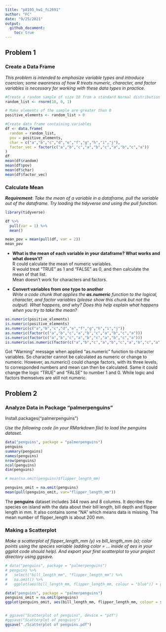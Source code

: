 ```yaml
---
title: "p8105_hw1_fc2691"
author: "FC"
date: "9/25/2021"
output: 
  github_document:
    toc: true
---
```



## Problem 1 

### Create a Data Frame
  
*This problem is intended to emphasize variable types and introduce coercion; some awareness of how R treats numeric, character, and factor variables is necessary for working with these data types in practice.*  

```r
#Create a random sample of size 10 from a standard Normal distribution
random_list <- rnorm(10, 0, 1)  

# Make elements of the sample are greater than 0
positive_elements <- random_list > 0  

#Create data frame containing variables
df <- data.frame(
  random = random_list,
  pov = positive_elements,
  char = c("a","b","c","d","e","f","g","h","i","j"),
  factor_vec = factor(c("a","b","c","a","b","c","a","b","c","a"))
)
df
mean(df$random)
mean(df$pov)
mean(df$char)
mean(df$factor_vec)
```

### Calculate Mean  

***Requirement***: *Take the mean of a variable in a dataframe, pull the variable out of the dataframe. Try loading the tidyverse and using the pull function.*  

```r
library(tidyverse)

df %>%
  pull(var = 1) %>% 
  mean()

mean_pov = mean(pull(df, var = 2))
mean_pov
```

- **What is the mean of each variable in your dataframe? What works and what doesn’t?**  
R could calculate the mean of numeric variables.  
R would treat "TRUE" as 1 and "FALSE" as 0, and then calculate the mean of that list.  
Mean doesn't work for characters and factors.  

- **Convert variables from one type to another**  
*Write a code chunk that applies the **as.numeric** function to the logical, character, and factor variables (please show this chunk but not the output). What happens, and why? Does this help explain what happens when you try to take the mean?*

```r
as.numeric(positive_elements)
is.numeric(positive_elements)
as.numeric(c("a","b","c","d","e","f","g","h","i","j")) 
as.numeric(factor(c("a","b","c","a","b","c","a","b","c","a")))
is.numeric(factor(c("a","b","c","a","b","c","a","b","c","a")))
is.numeric(as.numeric(factor(c("a","b","c","a","b","c","a","b","c","a"))))
```
Got "Warning" message when applied "as.numeric" function to character variables. So character cannot be calculated as numeric or change to numeric. However, as.numeric() could change factors, with its three levels, to corresponded numbers and mean can then be calculated. Same it could change the logic "TRUE" and "FALSE" to number 1 and 0. While logic and factors themselves are still not numeric. 

## Problem 2  

### Analyze Data in Package "palmerpenguins"  

Install.packages("palmerpenguins")  


*Use the following code (in your RMarkdown file) to load the penguins dataset. * 

```r
data("penguins", package = "palmerpenguins")
penguins
summary(penguins)
names(penguins)
nrow(penguins)
ncol(penguins)
dim(penguins)

# mean(na.omit(penguins)$flipper_length_mm)

penguins_omit = na.omit(penguins)
mean(pull(penguins_omit, var="flipper_length_mm"))

```
The **penguins** dataset includes 344 rows and 8 columns. It decribes the species on island with the data about their bill length, bill depth and flipper length in mm. It also contains some "NA" which means data is missing. The mean number of flipper_length is about 200 mm.  

### Making a Scatterplot  

*Make a scatterplot of flipper_length_mm (y) vs bill_length_mm (x); color points using the species variable (adding color = ... inside of aes in your ggplot code should help). And export your first scatterplot to your project directory using ggsave.*

```r
# data("penguins", package = "palmerpenguins")
# penguins %>%
#   select("bill_length_mm", "flipper_length_mm") %>%
#   na.omit() %>%
#   ggplot(aes(bill_length_mm, flipper_length_mm, colour = "blue")) + geom_point()

data("penguins", package = "palmerpenguins")
penguins_omit = na.omit(penguins)
ggplot(penguins_omit, aes(bill_length_mm, flipper_length_mm, colour = species)) + geom_point()


# ggsave("Scatterplot of penguins", device = "pdf")
#ggsave("Scatterplot of penguins")
ggsave("./Scatterplot of penguins.pdf")
```




